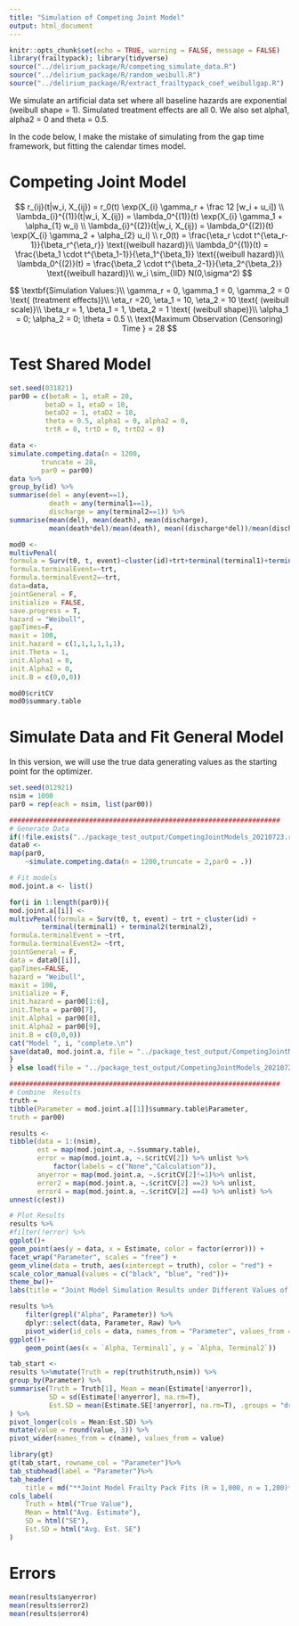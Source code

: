 ```yaml
---
title: "Simulation of Competing Joint Model"
output: html_document
---
```

```r
knitr::opts_chunk$set(echo = TRUE, warning = FALSE, message = FALSE)
library(frailtypack); library(tidyverse)
source("../delirium_package/R/competing_simulate_data.R")
source("../delirium_package/R/random_weibull.R")
source("../delirium_package/R/extract_frailtypack_coef_weibullgap.R")
```

We simulate an artificial data set where all baseline hazards are exponential (weibull shape = 1).
Simulated treatment effects are all 0.
We also set alpha1, alpha2 = 0 and theta = 0.5.

In the code below, I make the mistake of simulating from the gap time framework, 
but fitting the calendar times model.

# Competing Joint Model

$$
    r_{ij}(t|w_i, X_{ij}) = r_0(t) \exp(X_{i} \gamma_r + \frac 12 [w_i + u_i]) \\
    \lambda_{i}^{(1)}(t|w_i, X_{ij}) = \lambda_0^{(1)}(t) \exp(X_{i} \gamma_1 + \alpha_{1} w_i) \\
    \lambda_{i}^{(2)}(t|w_i, X_{ij}) = \lambda_0^{(2)}(t) \exp(X_{i} \gamma_2 + \alpha_{2} u_i) \\
        r_0(t) =  \frac{\eta_r \cdot t^{\eta_r-1}}{\beta_r^{\eta_r}} \text{(weibull hazard)}\\
    \lambda_0^{(1)}(t) = \frac{\beta_1 \cdot t^{\beta_1-1}}{\eta_1^{\beta_1}} \text{(weibull hazard)}\\
    \lambda_0^{(2)}(t) = \frac{\beta_2 \cdot t^{\beta_2-1}}{\eta_2^{\beta_2}} \text{(weibull hazard)}\\
    w_i \sim_{IID} N(0,\sigma^2)
$$


$$
    \textbf{Simulation Values:}\\
    \gamma_r = 0, \gamma_1 = 0, \gamma_2 = 0 \text{  (treatment effects)}\\
    \eta_r =20, \eta_1 = 10, \eta_2 = 10 \text{  (weibull scale)}\\
    \beta_r = 1, \beta_1 = 1, \beta_2 = 1 \text{  (weibull shape)}\\
    \alpha_1 = 0;  
    \alpha_2 = 0; 
    \theta = 0.5 \\
    \text{Maximum Observation (Censoring) Time } = 28
$$


# Test Shared Model 

```r
set.seed(031821)
par00 = c(betaR = 1, etaR = 20,
         betaD = 1, etaD = 10,         
         betaD2 = 1, etaD2 = 10,
         theta = 0.5, alpha1 = 0, alpha2 = 0,
         trtR = 0, trtD = 0, trtD2 = 0)

data <- 
simulate.competing.data(n = 1200,
		truncate = 28,
		par0 = par00)
data %>% 
group_by(id) %>% 
summarise(del = any(event==1), 
          death = any(terminal1==1), 
          discharge = any(terminal2==1)) %>% 
summarise(mean(del), mean(death), mean(discharge), 
          mean(death*del)/mean(death), mean((discharge*del))/mean(discharge))
```


```r
mod0 <- 
multivPenal(
formula = Surv(t0, t, event)~cluster(id)+trt+terminal(terminal1)+terminal2(terminal2),
formula.terminalEvent=~trt,
formula.terminalEvent2=~trt,
data=data, 
jointGeneral = F,
initialize = FALSE, 
save.progress = T,
hazard = "Weibull",
gapTimes=F,
maxit = 100,
init.hazard = c(1,1,1,1,1,1),
init.Theta = 1,
init.Alpha1 = 0,
init.Alpha2 = 0,
init.B = c(0,0,0))

mod0$critCV
mod0$summary.table
```

# Simulate Data and Fit General Model

In this version, we will use the true data generating values as the starting point for the optimizer.

```r
set.seed(012921)
nsim = 1000
par0 = rep(each = nsim, list(par00))

####################################################################
# Generate Data
if(!file.exists("../package_test_output/CompetingJointModels_20210723.rdata")){
data0 <- 
map(par0, 
    ~simulate.competing.data(n = 1200,truncate = 2,par0 = .))

# Fit models
mod.joint.a <- list()

for(i in 1:length(par0)){
mod.joint.a[[i]] <-
multivPenal(formula = Surv(t0, t, event) ~ trt + cluster(id) +
		terminal(terminal1) + terminal2(terminal2),
formula.terminalEvent = ~trt, 
formula.terminalEvent2= ~trt,
jointGeneral = F,
data = data0[[i]],
gapTimes=FALSE,
hazard = "Weibull",
maxit = 100, 
initialize = F,
init.hazard = par00[1:6],
init.Theta = par00[7],
init.Alpha1 = par00[8],
init.Alpha2 = par00[9],
init.B = c(0,0,0))
cat("Model ", i, "complete.\n")
save(data0, mod.joint.a, file = "../package_test_output/CompetingJointModels_20210723.rdata")
}
} else load(file = "../package_test_output/CompetingJointModels_20210723.rdata")
```


```r
####################################################################
# Combine  Results
truth =
tibble(Parameter = mod.joint.a[[1]]$summary.table$Parameter,
truth = par00)

results <- 
tibble(data = 1:(nsim),
       est = map(mod.joint.a, ~.$summary.table),
       error = map(mod.joint.a, ~.$critCV[2]) %>% unlist %>% 
           factor(labels = c("None","Calculation")),
       anyerror = map(mod.joint.a, ~.$critCV[2]!=1)%>% unlist,
       error2 = map(mod.joint.a, ~.$critCV[2] ==2) %>% unlist,
       error4 = map(mod.joint.a, ~.$critCV[2] ==4) %>% unlist) %>% 
unnest(c(est))

# Plot Results
results %>% 
#filter(!error) %>%
ggplot()+
geom_point(aes(y = data, x = Estimate, color = factor(error))) +
facet_wrap("Parameter", scales = "free") +
geom_vline(data = truth, aes(xintercept = truth), color = "red") +
scale_color_manual(values = c("black", "blue", "red"))+
theme_bw()+
labs(title = "Joint Model Simulation Results under Different Values of Theta, Alpha1 (R = 1000, n = 500)")
```

```r
results %>% 
    filter(grepl("Alpha", Parameter)) %>%
    dplyr::select(data, Parameter, Raw) %>%
    pivot_wider(id_cols = data, names_from = "Parameter", values_from = "Raw") %>%
ggplot()+
    geom_point(aes(x = `Alpha, Terminal1`, y = `Alpha, Terminal2`))
```


```r
tab_start <-
results %>%mutate(Truth = rep(truth$truth,nsim)) %>%
group_by(Parameter) %>%
summarise(Truth = Truth[1], Mean = mean(Estimate[!anyerror]),
          SD = sd(Estimate[!anyerror], na.rm=T),
          Est.SD = mean(Estimate.SE[!anyerror], na.rm=T), .groups = "drop"
) %>%
pivot_longer(cols = Mean:Est.SD) %>%
mutate(value = round(value, 3)) %>%
pivot_wider(names_from = c(name), values_from = value)

library(gt)
gt(tab_start, rowname_col = "Parameter")%>%
tab_stubhead(label = "Parameter")%>%
tab_header(
    title = md("**Joint Model Frailty Pack Fits (R = 1,000, n = 1,200)**"))%>%
cols_label(
    Truth = html("True Value"),
    Mean = html("Avg. Estimate"),
    SD = html("SE"),
    Est.SD = html("Avg. Est. SE")
)
```

# Errors

```r
mean(results$anyerror)
mean(results$error2)
mean(results$error4)
```
